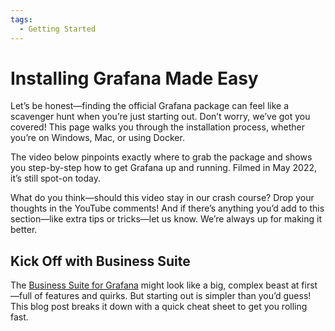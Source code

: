 ```yaml
---
tags:
  - Getting Started
---
```



# Installing Grafana Made Easy

Let’s be honest—finding the official Grafana package can feel like a scavenger hunt when you’re just starting out. Don’t worry, we’ve got you covered! This page walks you through the installation process, whether you’re on Windows, Mac, or using Docker.

The video below pinpoints exactly where to grab the package and shows you step-by-step how to get Grafana up and running. Filmed in May 2022, it’s still spot-on today.

<Youtube
  id="xTQpV7B700w"
  title="How to Install Grafana for Data Analysts and Data Scientists"
/>

What do you think—should this video stay in our crash course? Drop your thoughts in the YouTube comments! And if there’s anything you’d add to this section—like extra tips or tricks—let us know. We’re always up for making it better.

## Kick Off with Business Suite

The [Business Suite for Grafana](/plugins) might look like a big, complex beast at first—full of features and quirks. But starting out is simpler than you’d guess! This blog post breaks it down with a quick cheat sheet to get you rolling fast.

<BlogPost id="howto-start-20241022" />
